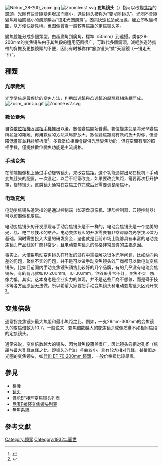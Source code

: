 {{Refimprove|time=2021-02-20T18:59:35+00:00}}
{{NoteTA
|G1 = IT
|1  = zh-hans:通过; zh-hant:通過; zh-tw:透過;
}}
[[File:Nikkor_28-200_zoom.jpg|thumb]]
[[File:Zoomlens1.svg|thumb]]
'''变焦镜头'''（{{lang-en|zoom lens}}）指可以改變[[焦距|焦距]]的[[鏡頭|鏡頭]]，[[光圈|光圈]]有些會隨變焦增加而縮小，这些镜头被称为“变光圈镜头”。光圈不會隨變焦增加而縮小的鏡頭稱為“恆定光圈鏡頭”。因其快速拉近或拉遠，能立即改變構圖，以方便快捷見稱。但图像質素一般較等焦距的[[定焦镜头|定焦镜头]]差。

變焦鏡能分成多個類型，由超廣角到廣角，標準（50mm）到遠攝。类似28-200mm的变焦镜头由于其焦段的适用范围很广，可取代多個鏡頭，減輕旅遊時攜帶的負擔及更換鏡頭的不便，因此有时被称作“旅游镜头”或“天涯鏡（一镜走天下）”。

== 種類 ==
=== 光學變焦 ===
光學變焦是最傳統的變焦方法，利用[[凹透鏡|凹透鏡]]與[[凸透鏡|凸透鏡]]的原理互相焦距而成。
[[File:Zoom_prinzip.gif|thumb]]
[[File:Zoomlens2.svg|thumb]]
=== 數位變焦 ===
自從[[數位相機|數位相機]]及[[照相手機|照相手機]]推出以後，數位變焦開始普遍。數位變焦就是將光學變焦所拉近的距離，再用數位的方法做局部放大。數位變焦雖能有效的放大影像，但會降低畫質並耗損解析度<ref>{{cite web|language=zh-hant|publisher=DCVIEW|title=關於數位變焦及光學變焦|url=http://article.dcview.com/newreadarticle.php?type=7&id=214|accessdate=2010-06-04|deadurl=yes|archiveurl=https://web.archive.org/web/20150820052409/http://article.dcview.com/newreadarticle.php?type=7&id=214|archivedate=2015-08-20}}</ref>。多數數位相機會提供光學變焦功能；但在空間有限的照相手機，僅提供數位變焦功能是主流規格。

=== 手动变焦 ===
在前端摄像机上通过手动旋转镜头，来改变焦距。这个功能通常出现在枪机＋手动变焦镜头的配置，一次设定，以后不经常改变，如果要改变焦距，需要再次打开护罩，旋转镜头。这类镜头通常在变焦工作完成后还需要调整聚焦环。 

=== 电动变焦 ===
电动变焦镜头通常指的是通过控制端（如硬盘录像机、矩阵控制器、云镜控制器）可以使摄像机变焦。 

电动变焦镜头的开发原理与手动变焦镜头是不一样的，电动变焦镜头是一个完美的光、机、电三项技术的结合。电动变焦镜头的开发需要有非常深厚的光学技术做为基础，同时需要投入大量的研发资金，这也就是目前市场上能够具有丰富的电动变焦镜头产品线的厂商非常少，且电动变焦镜头的价格非常昂贵的主要原因。

事实上，大倍数电动变焦镜头在开发的过程中需要解决很多光学问题，比如纵向色差的问题，聚焦不实的问题，并不是可以做手动变焦镜头的厂商都可以做电动变焦镜头，比如目前国内手动变焦镜头销售比较好的几个品牌，有的几乎没有电动变焦镜头，有的有几款如10-200mm，10-300mm，但效果非常不好，聚焦不实，解像力低。其实，这本身也是企业实力的体现，并不是这些厂商不想做，而是碍于技术等各方面原因无法做。所以希望大家要把手动变焦镜头和电动变焦镜头区别开来<ref>{{Cite web |url=http://www.pomeas.com.cn/news/2013-3-20/248.html |title=电动变焦镜头和手动变焦镜头区别 |accessdate=2013-05-07 |archive-date=2013-06-07 |archive-url=https://web.archive.org/web/20130607060755/http://www.pomeas.com.cn/news/2013-3-20/248.html |dead-url=yes }}</ref>。

== 变焦倍数 ==
通常指变焦镜头最大焦距和最小焦距之比。例如，一支28mm-300mm的变焦镜头的变焦倍数为10.7。一般说来，变焦倍数越大的变焦镜头成像质量不如相同焦段的定焦镜头。

通常来说，变焦倍数越大的镜头，因为其焦段覆盖很广，因此镜头的相对孔径（焦距与最大孔径直径之比，即镜头的F值）将会较小。具有较大相对孔径、甚至恒定光圈的变焦镜头，如[[佳能_EF_70-200mm_鏡頭|佳能 EF 70-200mm 鏡頭]]，一般价格都比较昂贵。

== 參見 ==
* [[相機|相機]]
* [[镜头|镜头]]
* [[佳能EF接环镜头列表#变焦镜头|佳能EF接环变焦镜头列表]]
* [[尼康F接环|尼康F接环变焦镜头列表]]
* [[無焦系統|無焦系統]]

== 參考文獻 ==
{{Reflist}}

{{Photography}}

[[Category:鏡頭|Category:鏡頭]]
[[Category:1932年面世|Category:1932年面世]]
